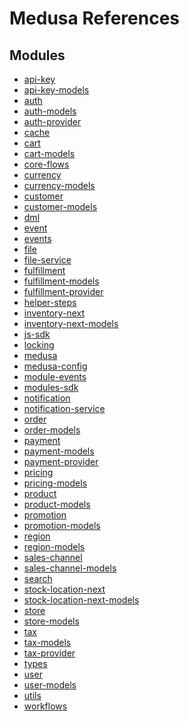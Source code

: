 
# Medusa References

## Modules

- [api-key](modules/api_key/page.mdx)
- [api-key-models](modules/api_key_models/page.mdx)
- [auth](modules/auth/page.mdx)
- [auth-models](modules/auth_models/page.mdx)
- [auth-provider](modules/auth_provider/page.mdx)
- [cache](modules/cache/page.mdx)
- [cart](modules/cart/page.mdx)
- [cart-models](modules/cart_models/page.mdx)
- [core-flows](modules/core_flows/page.mdx)
- [currency](modules/currency/page.mdx)
- [currency-models](modules/currency_models/page.mdx)
- [customer](modules/customer/page.mdx)
- [customer-models](modules/customer_models/page.mdx)
- [dml](modules/dml/page.mdx)
- [event](modules/event/page.mdx)
- [events](modules/events/page.mdx)
- [file](modules/file/page.mdx)
- [file-service](modules/file_service/page.mdx)
- [fulfillment](modules/fulfillment/page.mdx)
- [fulfillment-models](modules/fulfillment_models/page.mdx)
- [fulfillment-provider](modules/fulfillment_provider/page.mdx)
- [helper-steps](modules/helper_steps/page.mdx)
- [inventory-next](modules/inventory_next/page.mdx)
- [inventory-next-models](modules/inventory_next_models/page.mdx)
- [js-sdk](modules/js_sdk/page.mdx)
- [locking](modules/locking/page.mdx)
- [medusa](modules/medusa/page.mdx)
- [medusa-config](modules/medusa_config/page.mdx)
- [module-events](modules/module_events/page.mdx)
- [modules-sdk](modules/modules_sdk/page.mdx)
- [notification](modules/notification/page.mdx)
- [notification-service](modules/notification_service/page.mdx)
- [order](modules/order/page.mdx)
- [order-models](modules/order_models/page.mdx)
- [payment](modules/payment/page.mdx)
- [payment-models](modules/payment_models/page.mdx)
- [payment-provider](modules/payment_provider/page.mdx)
- [pricing](modules/pricing/page.mdx)
- [pricing-models](modules/pricing_models/page.mdx)
- [product](modules/product/page.mdx)
- [product-models](modules/product_models/page.mdx)
- [promotion](modules/promotion/page.mdx)
- [promotion-models](modules/promotion_models/page.mdx)
- [region](modules/region/page.mdx)
- [region-models](modules/region_models/page.mdx)
- [sales-channel](modules/sales_channel/page.mdx)
- [sales-channel-models](modules/sales_channel_models/page.mdx)
- [search](modules/search/page.mdx)
- [stock-location-next](modules/stock_location_next/page.mdx)
- [stock-location-next-models](modules/stock_location_next_models/page.mdx)
- [store](modules/store/page.mdx)
- [store-models](modules/store_models/page.mdx)
- [tax](modules/tax/page.mdx)
- [tax-models](modules/tax_models/page.mdx)
- [tax-provider](modules/tax_provider/page.mdx)
- [types](modules/types/page.mdx)
- [user](modules/user/page.mdx)
- [user-models](modules/user_models/page.mdx)
- [utils](modules/utils/page.mdx)
- [workflows](modules/workflows/page.mdx)
